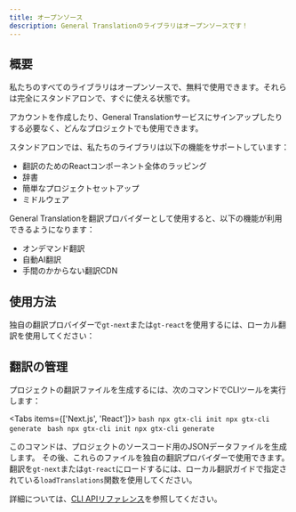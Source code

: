 ```yaml
---
title: オープンソース
description: General Translationのライブラリはオープンソースです！
---
```



## 概要

私たちのすべてのライブラリはオープンソースで、無料で使用できます。それらは完全にスタンドアロンで、すぐに使える状態です。

アカウントを作成したり、General Translationサービスにサインアップしたりする必要なく、どんなプロジェクトでも使用できます。

スタンドアロンでは、私たちのライブラリは以下の機能をサポートしています：

- 翻訳のためのReactコンポーネント全体のラッピング
- 辞書
- 簡単なプロジェクトセットアップ
- ミドルウェア

General Translationを翻訳プロバイダーとして使用すると、以下の機能が利用できるようになります：

- オンデマンド翻訳
- 自動AI翻訳
- 手間のかからない翻訳CDN

## 使用方法

独自の翻訳プロバイダーで`gt-next`または`gt-react`を使用するには、ローカル翻訳を使用してください：

<Cards>
  <Card
    title="Next.js"
    href="/docs/next/reference/local-tx"
  />
  <Card
    title="React"
    href="/docs/react/reference/local-tx"
  />
</Cards>

## 翻訳の管理

プロジェクトの翻訳ファイルを生成するには、次のコマンドでCLIツールを実行します：

<Tabs items={['Next.js', 'React']}>
  <Tab value="Next.js">
    ```bash
    npx gtx-cli init
    npx gtx-cli generate
    ```
  </Tab>
  <Tab value="React">
    ```bash
    npx gtx-cli init
    npx gtx-cli generate
    ```
  </Tab>
</Tabs>

このコマンドは、プロジェクトのソースコード用のJSONデータファイルを生成します。
その後、これらのファイルを独自の翻訳プロバイダーで使用できます。
翻訳を`gt-next`または`gt-react`にロードするには、ローカル翻訳ガイドで指定されている`loadTranslations`関数を使用してください。

詳細については、[CLI APIリファレンス](/docs/cli/generate)を参照してください。

